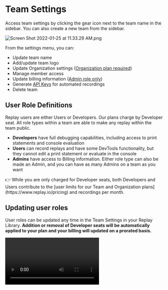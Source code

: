 
# Team Settings

Access team settings by clicking the gear icon next to the team name in the sidebar. You can also create a new team from the sidebar.

![Screen Shot 2022-01-25 at 11.33.29 AM.png](/media/getting-started/teams-admin/team-settings/Screen_Shot_2022-01-25_at_11.33.29_AM.png)

From the settings menu, you can:

- Update team name
- Add/update team logo
- Update Organization settings ([Organization plan required](https://www.replay.io/pricing))
- Manage member access
- Update billing information ([Admin role only](/media/getting-started/teams-admin/team-settings.md))
- Generate [API Keys](/media/getting-started/teams-admin/team-settings.md) for automated recordings
- Delete team

## User Role Definitions

Replay users are either Users or Developers. Our plans charge by Developer seat. All role types within a team are able to make any replay within the team public. 

- **Developers** have full debugging capabilities, including access to print statements and console evaluation
- **Users** can record replays and have some DevTools functionality, but they cannot edit a print statement or evaluate in the console
- **Admins** have access to Billing information. Either role type can also be made an Admin, and you can have as many Admins on a team as you want

<Callout type="info" emoji="👉">
👉 While you are only charged for Developer seats, both Developers and Users contribute to the [user limits for our Team and Organization plans](https://www.replay.io/pricing) and recordings per month.

</Callout>

## Updating user roles

User roles can be updated any time in the Team Settings in your Replay Library. **Addition or removal of Developer seats will be automatically applied to your plan and your billing will updated on a prorated basis.**

<Video src="/media/getting-started/teams-admin/team-settings/userrolechange.mp4" />

## Organization Settings

Organization plans have additional features that can be enabled from the Organization tab in Team Settings. See [Premium Features](/getting-started/teams-admin/organization-features) for more details.

## API Key Setup and Limits

Teams can create API Keys for uploading [source maps](/pages/getting-started/teams-admin/uploading-source-maps) during deploys or uploading replays of [automated tests](/test-suites). The number of recordings allowed is based on your plan.
